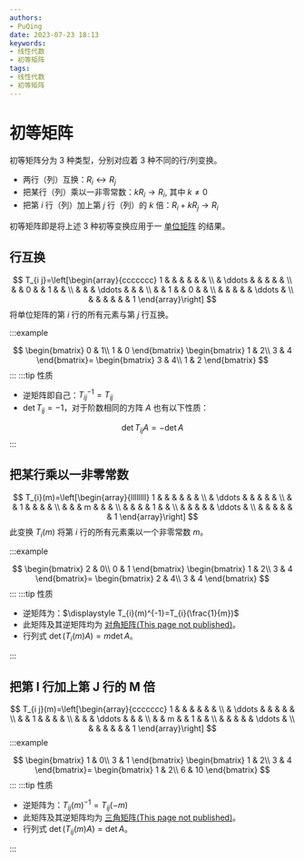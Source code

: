 ```yaml
---
authors:
- PuQing
date: 2023-07-23 18:13
keywords:
- 线性代数
- 初等矩阵
tags:
- 线性代数
- 初等矩阵
---
```

# 初等矩阵

初等矩阵分为 3 种类型，分别对应着 3 种不同的行/列变换。


<!--truncate-->
- 两行（列）互换：$R_i \leftrightarrow R_j$
- 把某行（列）乘以一非零常数：$kR_i \rightarrow R_i,$ 其中 $k \neq 0$
- 把第 $i$ 行（列）加上第 $j$ 行（列）的 $k$ 倍：$R_i + kR_j \rightarrow R_i$

初等矩阵即是将上述 3 种初等变换应用于一 [单位矩阵](https://zh.wikipedia.org/wiki/%E5%8D%95%E4%BD%8D%E7%9F%A9%E9%98%B5 "单位矩阵") 的结果。

## 行互换

$$
T_{i j}=\left[\begin{array}{ccccccc}
1 & & & & & & \\
& \ddots & & & & & \\
& & 0 & & 1 & & \\
& & & \ddots & & & \\
& & 1 & & 0 & & \\
& & & & & \ddots & \\
& & & & & & 1
\end{array}\right]
$$
将单位矩阵的第 $i$ 行的所有元素与第 $j$ 行互换。

:::example

$$
\begin{bmatrix}
0 & 1\\
1 & 0
\end{bmatrix}
\begin{bmatrix}
1 & 2\\
3 & 4
\end{bmatrix}=
\begin{bmatrix}
3 & 4\\
1 & 2
\end{bmatrix}
$$
:::
:::tip 性质

- 逆矩阵即自己：$T_{ij}^{-1}=T_{ij}$
- $\det{T_{ij}}=-1$，对于阶数相同的方阵 $A$ 也有以下性质：

$$
\det{T_{ij}A}=-\det{A}
$$
:::
## 把某行乘以一非零常数

$$
T_{i}(m)=\left[\begin{array}{llllllll}
1 & & & & & & \\
& \ddots & & & & & \\
& & 1 & & & & \\
& & & m & & & \\
& & & & 1 & & \\
& & & & & \ddots & \\
& & & & & & 1
\end{array}\right]
$$
此变换 $T_i(m)$ 将第 $i$ 行的所有元素乘以一个非零常数 $m$。

:::example

$$
\begin{bmatrix}
2 & 0\\
0 & 1
\end{bmatrix}
\begin{bmatrix}
1 & 2\\
3 & 4
\end{bmatrix}=
\begin{bmatrix}
2 & 4\\
3 & 4
\end{bmatrix}
$$
:::
:::tip 性质

- 逆矩阵为：$\displaystyle T_{i}(m)^{-1}=T_{i}(\frac{1}{m})$
- 此矩阵及其逆矩阵均为 [对角矩阵(This page not published)](./404)。
- 行列式 $\operatorname{det}\left(T_{i}(m) A\right)=m \operatorname{det} A$。

:::
## 把第 I 行加上第 J 行的 M 倍

$$
T_{i j}(m)=\left[\begin{array}{ccccccc}
1 & & & & & & \\
& \ddots & & & & & \\
& & 1 & & & & \\
& & & \ddots & & & \\
& & m & & 1 & & \\
& & & & & \ddots & \\
& & & & & & 1
\end{array}\right]
$$
:::example

$$
\begin{bmatrix}
1 & 0\\
3 & 1
\end{bmatrix}
\begin{bmatrix}
1 & 2\\
3 & 4
\end{bmatrix}=
\begin{bmatrix}
1 & 2\\
6 & 10
\end{bmatrix}
$$
:::
:::tip 性质

- 逆矩阵为：$T_{i j}(m)^{-1}=T_{i j}(-m)$
- 此矩阵及其逆矩阵均为 [三角矩阵(This page not published)](./404)。
- 行列式 $\operatorname{det}\left(T_{i j}(m) A\right)=\operatorname{det} A$。

:::
